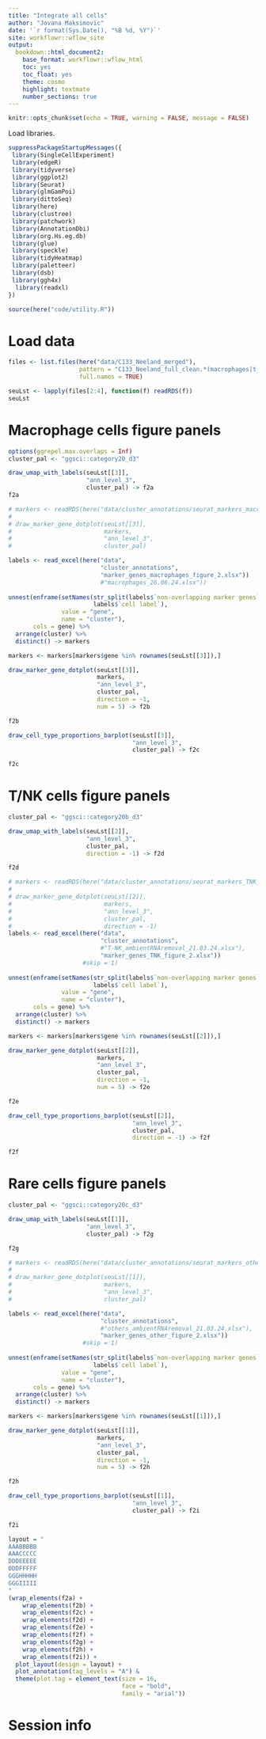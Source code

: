 ```yaml
---
title: "Integrate all cells"
author: "Jovana Maksimovic"
date: '`r format(Sys.Date(), "%B %d, %Y")`'
site: workflowr::wflow_site
output:
  bookdown::html_document2:
    base_format: workflowr::wflow_html
    toc: yes
    toc_float: yes
    theme: cosmo
    highlight: textmate
    number_sections: true
---
```


```r
knitr::opts_chunk$set(echo = TRUE, warning = FALSE, message = FALSE)
```

Load libraries.

```r
suppressPackageStartupMessages({
 library(SingleCellExperiment)
 library(edgeR)
 library(tidyverse)
 library(ggplot2)
 library(Seurat)
 library(glmGamPoi)
 library(dittoSeq)
 library(here)
 library(clustree)
 library(patchwork)
 library(AnnotationDbi)
 library(org.Hs.eg.db)
 library(glue)
 library(speckle)
 library(tidyHeatmap)
 library(paletteer)
 library(dsb)
 library(ggh4x)
  library(readxl)
})

source(here("code/utility.R"))
```

# Load data

```r
files <- list.files(here("data/C133_Neeland_merged"),
                    pattern = "C133_Neeland_full_clean.*(macrophages|t_cells|other_cells)_annotated_full.SEU.rds",
                    full.names = TRUE)

seuLst <- lapply(files[2:4], function(f) readRDS(f))
seuLst
```
# Macrophage cells figure panels

```r
options(ggrepel.max.overlaps = Inf)
cluster_pal <- "ggsci::category20_d3"

draw_umap_with_labels(seuLst[[3]], 
                      "ann_level_3", 
                      cluster_pal) -> f2a
f2a
```

```r
# markers <- readRDS(here("data/cluster_annotations/seurat_markers_macrophages.rds"))
# 
# draw_marker_gene_dotplot(seuLst[[3]],
#                          markers,
#                          "ann_level_3",
#                          cluster_pal)

labels <- read_excel(here("data",
                          "cluster_annotations",
                          "marker_genes_macrophages_figure_2.xlsx"))
                          #"macrophages_26.06.24.xlsx"))
                          
unnest(enframe(setNames(str_split(labels$`non-overlapping marker genes`, ", "),
                        labels$`cell label`),
               value = "gene",
               name = "cluster"),
       cols = gene) %>%
  arrange(cluster) %>%
  distinct() -> markers

markers <- markers[markers$gene %in% rownames(seuLst[[3]]),]

draw_marker_gene_dotplot(seuLst[[3]], 
                         markers, 
                         "ann_level_3", 
                         cluster_pal,
                         direction = -1,
                         num = 5) -> f2b

f2b
```

```r
draw_cell_type_proportions_barplot(seuLst[[3]],
                                   "ann_level_3",
                                   cluster_pal) -> f2c

f2c
```


# T/NK cells figure panels

```r
cluster_pal <- "ggsci::category20b_d3"

draw_umap_with_labels(seuLst[[2]], 
                      "ann_level_3", 
                      cluster_pal,
                      direction = -1) -> f2d

f2d
```

```r
# markers <- readRDS(here("data/cluster_annotations/seurat_markers_TNK_cells.rds"))
# 
# draw_marker_gene_dotplot(seuLst[[2]],
#                          markers,
#                          "ann_level_3",
#                          cluster_pal,
#                          direction = -1) 
labels <- read_excel(here("data",
                          "cluster_annotations",
                          #"T-NK_ambientRNAremoval_21.03.24.xlsx"),
                          "marker_genes_TNK_figure_2.xlsx"))
                     #skip = 1)
  
unnest(enframe(setNames(str_split(labels$`non-overlapping marker genes`, ", "),
                        labels$`cell label`),
               value = "gene",
               name = "cluster"),
       cols = gene) %>%
  arrange(cluster) %>%
  distinct() -> markers

markers <- markers[markers$gene %in% rownames(seuLst[[2]]),]

draw_marker_gene_dotplot(seuLst[[2]], 
                         markers, 
                         "ann_level_3", 
                         cluster_pal,
                         direction = -1,
                         num = 5) -> f2e

f2e
```

```r
draw_cell_type_proportions_barplot(seuLst[[2]],
                                   "ann_level_3",
                                   cluster_pal,
                                   direction = -1) -> f2f

f2f
```

# Rare cells figure panels

```r
cluster_pal <- "ggsci::category20c_d3"

draw_umap_with_labels(seuLst[[1]], 
                      "ann_level_3", 
                      cluster_pal) -> f2g

f2g
```

```r
# markers <- readRDS(here("data/cluster_annotations/seurat_markers_other_cells.rds"))
# 
# draw_marker_gene_dotplot(seuLst[[1]],
#                          markers,
#                          "ann_level_3",
#                          cluster_pal) 

labels <- read_excel(here("data",
                          "cluster_annotations",
                          #"others_ambientRNAremoval_21.03.24.xlsx"),
                          "marker_genes_other_figure_2.xlsx"))
                     #skip = 1)
  
unnest(enframe(setNames(str_split(labels$`non-overlapping marker genes`, ", "),
                        labels$`cell label`),
               value = "gene",
               name = "cluster"),
       cols = gene) %>%
  arrange(cluster) %>%
  distinct() -> markers

markers <- markers[markers$gene %in% rownames(seuLst[[1]]),]

draw_marker_gene_dotplot(seuLst[[1]], 
                         markers, 
                         "ann_level_3", 
                         cluster_pal,
                         direction = -1,
                         num = 5) -> f2h

f2h
```

```r
draw_cell_type_proportions_barplot(seuLst[[1]],
                                   "ann_level_3",
                                   cluster_pal) -> f2i

f2i
```


```r
layout = "
AAABBBBB
AAACCCCC
DDDEEEEE
DDDFFFFF
GGGHHHHH
GGGIIIII
"
(wrap_elements(f2a) +
    wrap_elements(f2b) +
    wrap_elements(f2c) +
    wrap_elements(f2d) +
    wrap_elements(f2e) +
    wrap_elements(f2f) +
    wrap_elements(f2g) +
    wrap_elements(f2h) +
    wrap_elements(f2i)) +
  plot_layout(design = layout) +
  plot_annotation(tag_levels = "A") &
  theme(plot.tag = element_text(size = 16,
                                face = "bold",
                                family = "arial"))
```



# Session info










